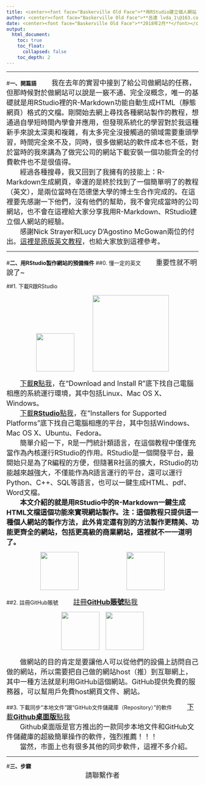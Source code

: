 ```yaml
---
title: <center><font face="Baskerville Old Face">**用RStudio建立個人網站：教程**</font></center>
author: <center><font face="Baskerville Old Face">**呂達 lvda_1\@163.com**</font></center>
date: <center><font face="Baskerville Old Face">**2018年2月**</font></center>
output: 
  html_document:
    toc: true
    toc_float: 
      collapsed: false
    toc_depth: 2
---
```

---

#**一、開篇語**
<font size=4>
&nbsp;&nbsp;&nbsp;&nbsp;&nbsp;&nbsp;&nbsp;我在去年的實習中接到了給公司做網站的任務，但那時候對於做網站可以說是一竅不通、完全沒概念，唯一的基礎就是用RStudio裡的R-Markdown功能自動生成HTML（靜態網頁）格式的文檔。剛開始去網上尋找各種網站製作的教程，想通過自學短時間內學會并應用，但發現系統化的學習對於我這種新手來說太深奧和複雜，有太多完全沒接觸過的領域需要重頭學習，時間完全來不及，同時，很多做網站的軟件成本也不低，對於當時的我來講為了做完公司的網站下載安裝一個功能齊全的付費軟件也不是很值得。  
&nbsp;&nbsp;&nbsp;&nbsp;&nbsp;&nbsp;&nbsp;經過各種搜尋，我又回到了我擁有的技能上：R-Markdown生成網頁，幸運的是終於找到了一個簡單明了的教程（英文），是兩位當時在范德堡大學的博士生合作完成的。在這裡要先感謝一下他們，沒有他們的幫助，我不會完成當時的公司網站，也不會在這裡給大家分享我用R-Markdown、RStudio建立個人網站的經驗。  
&nbsp;&nbsp;&nbsp;&nbsp;&nbsp;&nbsp;&nbsp;感謝Nick Strayer和Lucy D'Agostino McGowan兩位的付出。[這裡是原版英文教程](http://nickstrayer.me/RMarkdown_Sites_tutorial/)，也給大家放到這裡參考。
</font>

---

#**二、用RStudio製作網站的預備條件**
##0. 懂一定的英文
<font size=4>
&nbsp;&nbsp;&nbsp;&nbsp;&nbsp;&nbsp;&nbsp;重要性就不明說了~
</font>

##1. 下載R跟RStudio

<center><img src="https://www.r-project.org/logo/Rlogo.png" width=100>&nbsp;&nbsp;&nbsp;&nbsp;&nbsp;&nbsp;&nbsp;&nbsp;&nbsp;&nbsp;&nbsp;&nbsp;<img src="https://www.rstudio.com/wp-content/uploads/2014/07/RStudio-Logo-Blue-Gradient.png" width=200></center>

<font size=4>
&nbsp;&nbsp;&nbsp;&nbsp;&nbsp;&nbsp;&nbsp;[下載**R**點我](https://cran.rstudio.com/)，在“Download and Install R”底下找自己電腦相應的系統運行環境，其中包括Linux、Mac OS X、Windows。  
&nbsp;&nbsp;&nbsp;&nbsp;&nbsp;&nbsp;&nbsp;[下載**RStudio**點我](https://www.rstudio.com/products/rstudio/download/#download)，在“Installers for Supported Platforms”底下找自己電腦相應的平台，其中包括Windows、Mac OS X、Ubuntu、Fedora。  
&nbsp;&nbsp;&nbsp;&nbsp;&nbsp;&nbsp;&nbsp;簡單介紹一下，R是一門統計類語言，在這個教程中僅僅充當作為內核運行RStudio的作用。RStudio是一個開發平台，最開始只是為了R編程的方便，但隨著R社區的擴大，RStudio的功能越來越強大，不僅能作為R語言運行的平台，還可以運行Python、C++、SQL等語言，也可以一鍵生成HTML、pdf、Word文檔。  
&nbsp;&nbsp;&nbsp;&nbsp;&nbsp;&nbsp;&nbsp;**本文介紹的就是用RStudio中的R-Markdown一鍵生成HTML文檔這個功能來實現網站製作。注：這個教程只提供這一種個人網站的製作方法，此外肯定還有別的方法製作更精美、功能更齊全的網站，包括更高級的商業網站，這裡就不一一道明了。**
</font>

<center><img src="https://www.rstudio.com/wp-content/uploads/2014/04/rmarkdown-400x464.png" width=100>&nbsp;&nbsp;&nbsp;&nbsp;&nbsp;&nbsp;&nbsp;&nbsp;&nbsp;&nbsp;&nbsp;&nbsp;&nbsp;&nbsp;&nbsp;&nbsp;&nbsp;&nbsp;&nbsp;&nbsp;&nbsp;&nbsp;&nbsp;&nbsp;&nbsp;&nbsp;&nbsp;&nbsp;&nbsp;&nbsp;&nbsp;&nbsp;<img src="https://www.rstudio.com/wp-content/uploads/2014/04/knitr-400x464.png" width=100></center>

##2. 註冊GitHub賬號
<font size=4>
&nbsp;&nbsp;&nbsp;&nbsp;&nbsp;&nbsp;&nbsp;[註冊**GitHub賬號**點我](https://github.com/join?source=header-home)
</font>

<center><img src="https://assets-cdn.github.com/images/modules/logos_page/GitHub-Logo.png" width=100>&nbsp;&nbsp;&nbsp;&nbsp;<img src="https://assets-cdn.github.com/images/modules/logos_page/GitHub-Mark.png" width=100></center>

<font size=4>
&nbsp;&nbsp;&nbsp;&nbsp;&nbsp;&nbsp;&nbsp;做網站的目的肯定是要讓他人可以從他們的設備上訪問自己做的網站，所以需要把自己做的網站host（推）到互聯網上，其中一種方法就是利用GitHub這個網站。GitHub提供免費的服務器，可以幫用戶免費host網頁文件、網站。
</font>

##3. 下載同步“本地文件”跟“GitHub文件儲藏庫（Repository）”的軟件
<font size=4>
&nbsp;&nbsp;&nbsp;&nbsp;&nbsp;&nbsp;&nbsp;[下載**Github桌面版**點我](https://desktop.github.com/)  
&nbsp;&nbsp;&nbsp;&nbsp;&nbsp;&nbsp;&nbsp;Github桌面版是官方推出的一款同步本地文件和GitHub文件儲藏庫的超級簡單操作的軟件，強烈推薦！！！  
&nbsp;&nbsp;&nbsp;&nbsp;&nbsp;&nbsp;&nbsp;當然，市面上也有很多其他的同步軟件，這裡不多介紹。
</font>

---

#**三、步驟**
<center><font size=4>請聯繫作者</font></center>